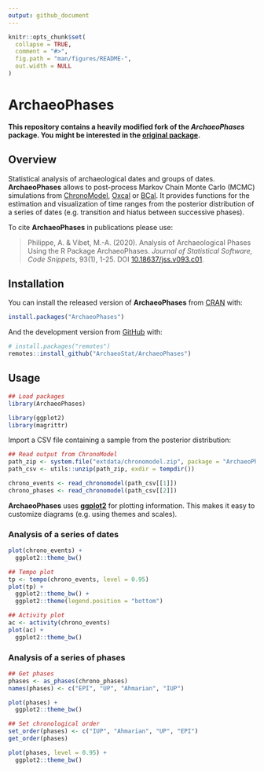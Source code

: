 ```yaml
---
output: github_document
---
```


<!-- README.md is generated from README.Rmd. Please edit that file -->

```r
knitr::opts_chunk$set(
  collapse = TRUE,
  comment = "#>",
  fig.path = "man/figures/README-",
  out.width = NULL
)
```

# ArchaeoPhases

<!-- badges: start -->
<!-- badges: end -->

**This repository contains a heavily modified fork of the _ArchaeoPhases_ package. You might be interested in the [original package](https://github.com/ArchaeoStat/ArchaeoPhases).**

## Overview

Statistical analysis of archaeological dates and groups of dates. **ArchaeoPhases** allows to post-process Markov Chain Monte Carlo (MCMC) simulations from [ChronoModel](https://chronomodel.com), [Oxcal](https://c14.arch.ox.ac.uk/oxcal.html) or [BCal](https://bcal.shef.ac.uk). It provides functions for the estimation and visualization of time ranges from the posterior distribution of a series of dates (e.g. transition and hiatus between successive phases).

To cite **ArchaeoPhases** in publications please use:

> Philippe, A. & Vibet, M.-A. (2020). Analysis of Archaeological Phases Using the R Package ArchaeoPhases. *Journal of Statistical Software, Code Snippets*, 93(1), 1-25. DOI [10.18637/jss.v093.c01](https://doi.org/10.18637/jss.v093.c01).

## Installation

You can install the released version of **ArchaeoPhases** from [CRAN](https://CRAN.R-project.org) with:

```r
install.packages("ArchaeoPhases")
```

And the development version from [GitHub](https://github.com/) with:

```r
# install.packages("remotes")
remotes::install_github("ArchaeoStat/ArchaeoPhases")
```

## Usage

```r
## Load packages
library(ArchaeoPhases)

library(ggplot2)
library(magrittr)
```

Import a CSV file containing a sample from the posterior distribution:

```r
## Read output from ChronoModel
path_zip <- system.file("extdata/chronomodel.zip", package = "ArchaeoPhases")
path_csv <- utils::unzip(path_zip, exdir = tempdir())

chrono_events <- read_chronomodel(path_csv[[1]])
chrono_phases <- read_chronomodel(path_csv[[2]])
```

**ArchaeoPhases** uses [**ggplot2**](https://github.com/tidyverse/ggplot2) for plotting information. This makes it easy to customize diagrams (e.g. using themes and scales).

### Analysis of a series of dates

```r
plot(chrono_events) +
  ggplot2::theme_bw()
```

```r
## Tempo plot
tp <- tempo(chrono_events, level = 0.95)
plot(tp) +
  ggplot2::theme_bw() +
  ggplot2::theme(legend.position = "bottom")

## Activity plot
ac <- activity(chrono_events)
plot(ac) +
  ggplot2::theme_bw()
```

### Analysis of a series of phases

```r
## Get phases
phases <- as_phases(chrono_phases)
names(phases) <- c("EPI", "UP", "Ahmarian", "IUP")

plot(phases) +
  ggplot2::theme_bw()
```

```r
## Set chronological order
set_order(phases) <- c("IUP", "Ahmarian", "UP", "EPI")
get_order(phases)
```

```r
plot(phases, level = 0.95) +
  ggplot2::theme_bw()
```
